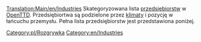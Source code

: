 [[Translation:Main/en/Industries]]
Skategoryzowana lista [[Main/pl/Przedsiębiorstwa|przedsiębiorstw]] w [[Main/pl/OpenTTD|OpenTTD]].  Przedsiębiortwa są podzielone przez [[Main/pl/Klimat|klimaty]] i pozycję w łańcuchu przemysłu. Pełna lista przedsiębiorstw jest przedstawiona poniżej.

[[Category:pl/Rozgrywka]]
[[Category:en/Industries]]